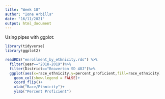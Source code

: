 ```yaml
---
title: "Week 10"
author: "Ione Arbilla"
date: "16/11/2021"
output: html_document
---
```

Using pipes with ggplot:
```r
library(tidyverse) 
library(ggplot2)

readRDS("enrollment_by_ethnicity.rds") %>%
  filter(year=="2018-2019")%>%
  filter(District=="Beaverton SD 48J")%>%
  ggplot(aes(x=race_ethnicity,y=percent_proficient,fill=race_ethnicity))+
    geom_col(show.legend = FALSE)+
    coord_flip()+
    xlab("Race/Ethnicity")+ 
    ylab("Percent Proficient")
  
 

  

```



